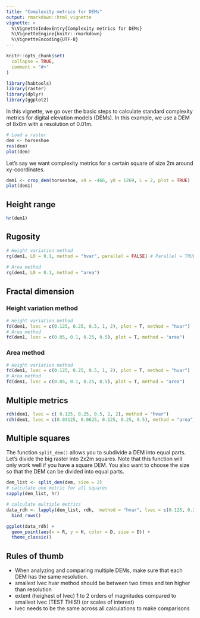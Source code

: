 ```yaml
---
title: "Complexity metrics for DEMs"
output: rmarkdown::html_vignette
vignette: >
  %\VignetteIndexEntry{Complexity metrics for DEMs}
  %\VignetteEngine{knitr::rmarkdown}
  %\VignetteEncoding{UTF-8}
---
```


```r
knitr::opts_chunk$set(
  collapse = TRUE,
  comment = "#>"
)
```

```r
library(habtools)
library(raster)
library(dplyr)
library(ggplot2)
```

In this vignette, we go over the basic steps to calculate standard complexity metrics for digital elevation models (DEMs).
In this example, we use a DEM of 8x8m with a resolution of 0.01m.

```r
# Load a raster
dem <- horseshoe
res(dem)
plot(dem)
```
Let's say we want complexity metrics for a certain square  of size 2m around xy-coordinates.
```r
dem1 <- crop_dem(horseshoe, x0 = -466, y0 = 1269, L = 2, plot = TRUE)
plot(dem1)
```

## Height range

```r
hr(dem1)
```

## Rugosity

```r
# Height variation method
rg(dem1, L0 = 0.1, method = "hvar", parallel = FALSE) # Parallel = TRUE enables parallel processing using multiple cores to speed up the calculations using the height variation method. Only use this if you have a powerful computer with at least four cores. 
           
# Area method
rg(dem1, L0 = 0.1, method = "area")
```

## Fractal dimension

### Height variation method

```r
# Height variation method
fd(dem1, lvec = c(0.125, 0.25, 0.5, 1, 2), plot = T, method = "hvar")
# Area method
fd(dem1, lvec = c(0.05, 0.1, 0.25, 0.5), plot = T, method = "area")
```

### Area method

```r
# Height variation method
fd(dem1, lvec = c(0.125, 0.25, 0.5, 1, 2), plot = T, method = "hvar")
# Area method
fd(dem1, lvec = c(0.05, 0.1, 0.25, 0.5), plot = T, method = "area")
```


## Multiple metrics

```r
rdh(dem1, lvec = c( 0.125, 0.25, 0.5, 1, 2), method = "hvar")
rdh(dem1, lvec = c(0.03125, 0.0625, 0.125, 0.25, 0.5), method = "area")
```

## Multiple squares
The function `split_dem()` allows you to subdivide a DEM into equal parts. Let's divide the big raster into 2x2m squares. 
Note that this function will only work well if you have a square DEM. You also want to choose the size so that the DEM can be divided into equal parts.
```r
dem_list <- split_dem(dem, size = 2)
# calculate one metric for all squares
sapply(dem_list, hr)

# calculate multiple metrics
data_rdh <- lapply(dem_list, rdh,  method = "hvar", lvec = c(0.125, 0.25, 0.5, 1, 2)) %>%
  bind_rows()

```

```r
ggplot(data_rdh) +
  geom_point(aes(x = R, y = H, color = D, size = D)) +
  theme_classic()
```


## Rules of thumb

- When analyzing and comparing multiple DEMs, make sure that each DEM has the same resolution. 
- smallest lvec hvar method should be between two times and ten higher than resolution 
- extent (heighest of lvec) 1 to 2 orders of magnitudes compared to smallest lvec (TEST THIS!) (or scales of interest)
- lvec needs to be the same across all calculations to make comparisons


